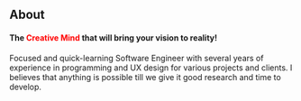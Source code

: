 ## About
#### The <span style="color: red;">Creative Mind</span> that will bring your vision to reality!  

Focused and quick-learning Software Engineer with several years of experience in programming and 
UX design for various projects and clients. I believes that anything is possible till we give it good research and time to develop.